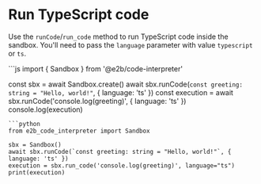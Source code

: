 # Run TypeScript code
Use the `runCode`/`run_code` method to run TypeScript code inside the sandbox.
You'll need to pass the `language` parameter with value `typescript` or `ts`.

<CodeGroup>
```js
import { Sandbox } from '@e2b/code-interpreter'

const sbx = await Sandbox.create()
await sbx.runCode(`const greeting: string = "Hello, world!"`, { language: 'ts' })
const execution = await sbx.runCode('console.log(greeting)', { language: 'ts' })
console.log(execution)
```
```python
from e2b_code_interpreter import Sandbox

sbx = Sandbox()
await sbx.runCode(`const greeting: string = "Hello, world!"`, { language: 'ts' })
execution = sbx.run_code('console.log(greeting)', language="ts")
print(execution)
```
</CodeGroup>